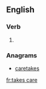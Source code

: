 ==English==

===Verb===
{{head|en}}

# {{en-third-person singular of|take care}}

===Anagrams===
* [[caretakes#English|caretakes]]

[[fr:takes care]]